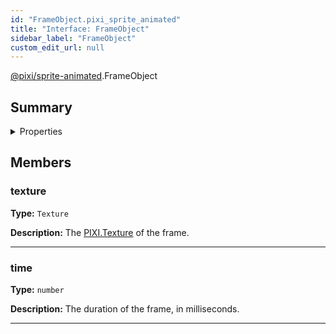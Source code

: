 ```yaml
---
id: "FrameObject.pixi_sprite_animated"
title: "Interface: FrameObject"
sidebar_label: "FrameObject"
custom_edit_url: null
---
```



<div class="package-name">

[@pixi/sprite-animated](../modules/pixi_sprite_animated).FrameObject

</div>






        

## Summary

<details><summary>Properties</summary>
<p>

| Name    | Type                 | Description                                                         |
| ------- | -------------------- | ------------------------------------------------------------------- |
| texture | <code>Texture</code> | The [PIXI.Texture](../classes/PIXI.Texture.pixi_core) of the frame. |
| time    | <code>number</code>  | The duration of the frame, in milliseconds.                         |

</p>
</details>
    




## Members
<article>

### texture 
**Type:** <code>Texture</code>

**Description:** The [PIXI.Texture](../classes/PIXI.Texture.pixi_core) of the frame.

</article>


---------------------------------------

<article>

### time 
**Type:** <code>number</code>

**Description:** The duration of the frame, in milliseconds.

</article>


---------------------------------------



  